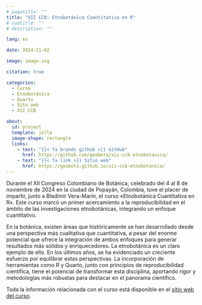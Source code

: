 ```yaml
---
# pagetitle: ""
title: "XII CCB: Etnobotánica Cuantitativa en R"
# subtitle: ""
# description: ""

lang: es

date: 2024-11-02

image: image.svg

citation: true

categories: 
  - Curso
  - Etnobotánica
  - Quarto
  - Sito web
  - XII CCB

about:
  id: project
  template: jolla
  image-shape: rectangle
  links:
    - text: "{{< fa brands github >}} GitHub"
      href: https://github.com/geobota/xii-ccb-etnobotanica/
    - text: "{{< fa link >}} Sitio web"
      href: https://geobota.github.io/xii-ccb-etnobotanica/
---
```


:::{ #project}
:::

Durante el XII Congreso Colombiano de Botánica, celebrado del 4 al 8 de noviembre de 2024 en la ciudad de Popayán, Colombia, tuve el placer de impartir, junto a Bladimir Vera-Marín, el curso «Etnobotánica Cuantitativa en R». Este curso marcó un primer acercamiento a la reproducibilidad en el ámbito de las investigaciones etnobotánicas, integrando un enfoque cuantitativo.

En la botánica, existen áreas que históricamente se han desarrollado desde una perspectiva más cualitativa que cuantitativa, a pesar del enorme potencial que ofrece la integración de ambos enfoques para generar resultados más sólidos y enriquecedores. La etnobotánica es un claro ejemplo de ello. En los últimos años, se ha evidenciado un creciente esfuerzo por equilibrar estas perspectivas. La incorporación de herramientas como R y Quarto, junto con principios de reproducibilidad científica, tiene el potencial de transformar esta disciplina, aportando rigor y metodologías más robustas para destacar en el panorama científico.

Toda la información relacionada con el curso está disponible en el [sitio web del curso](https://github.com/geobota/xii-ccb-etnobotanica/).  
